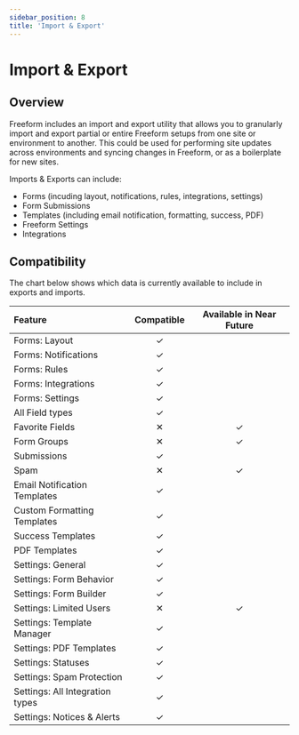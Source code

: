 ```yaml
---
sidebar_position: 8
title: 'Import & Export'
---
```




# Import & Export<Badge type="addon" text="Beta" /><Badge type="feature" text="New in 5.6+" />

## Overview

Freeform includes an import and export utility that allows you to granularly import and export partial or entire Freeform setups from one site or environment to another. This could be used for performing site updates across environments and syncing changes in Freeform, or as a boilerplate for new sites.

Imports & Exports can include:

- Forms (incuding layout, notifications, rules, integrations, settings)
- Form Submissions
- Templates (including email notification, formatting, success, PDF)
- Freeform Settings
- Integrations

<Photo img={ExportPhoto} alt="Export Freeform Data" />
<Photo img={ImportPhoto} alt="Import Freeform Data" />

## Compatibility

The chart below shows which data is currently available to include in exports and imports.

| Feature | Compatible | Available in Near Future |
|:--- |:---:|:---:|
| Forms: Layout | <span class="green">✓</span> |  |
| Forms: Notifications | <span class="green">✓</span> |  |
| Forms: Rules | <span class="green">✓</span> |  |
| Forms: Integrations | <span class="green">✓</span> |  |
| Forms: Settings | <span class="green">✓</span> |  |
| All Field types | <span class="green">✓</span> |  |
| Favorite Fields | <span class="red">✕</span> | ✓ |
| Form Groups | <span class="red">✕</span> | ✓ |
| Submissions | <span class="green">✓</span> |  |
| Spam | <span class="red">✕</span> | ✓ |
| Email Notification Templates | <span class="green">✓</span> |  |
| Custom Formatting Templates | <span class="green">✓</span> |  |
| Success Templates | <span class="green">✓</span> |  |
| PDF Templates | <span class="green">✓</span> |  |
| Settings: General | <span class="green">✓</span> |  |
| Settings: Form Behavior | <span class="green">✓</span> |  |
| Settings: Form Builder | <span class="green">✓</span> |  |
| Settings: Limited Users | <span class="red">✕</span> | ✓ |
| Settings: Template Manager | <span class="green">✓</span> |  |
| Settings: PDF Templates | <span class="green">✓</span> |  |
| Settings: Statuses | <span class="green">✓</span> |  |
| Settings: Spam Protection | <span class="green">✓</span> |  |
| Settings: All Integration types | <span class="green">✓</span> |  |
| Settings: Notices & Alerts | <span class="green">✓</span> |  |